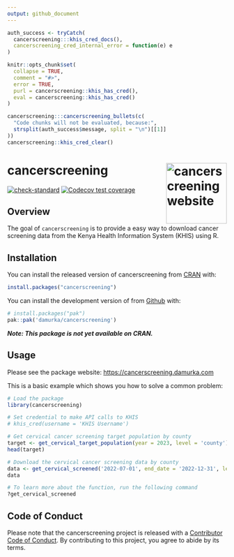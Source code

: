```yaml
---
output: github_document
---
```


```r
auth_success <- tryCatch(
  cancerscreening:::khis_cred_docs(),
  cancerscreening_cred_internal_error = function(e) e
)

knitr::opts_chunk$set(
  collapse = TRUE,
  comment = "#>",
  error = TRUE,
  purl = cancerscreening::khis_has_cred(),
  eval = cancerscreening::khis_has_cred()
)
```

```r
cancerscreening:::cancerscreening_bullets(c(
  "Code chunks will not be evaluated, because:",
  strsplit(auth_success$message, split = "\n")[[1]]
))
cancerscreening::khis_cred_clear()
```

# cancerscreening <a href="https://cancerscreening.damurka.com"><img src="man/figures/logo.png" align="right" height="139" alt="cancerscreening website" /></a>

<!-- badges: start -->
[![check-standard](https://github.com/damurka/cancerscreening/actions/workflows/R-CMD-check.yaml/badge.svg)](https://github.com/damurka/cancerscreening/actions/workflows/R-CMD-check.yaml)
[![Codecov test coverage](https://codecov.io/gh/damurka/cancerscreening/branch/main/graph/badge.svg)](https://app.codecov.io/gh/damurka/cancerscreening?branch=main)
<!-- badges: end -->

## Overview

The goal of `cancerscreening` is to provide a easy way to download cancer screening data from the Kenya Health Information System (KHIS) using R.

## Installation

You can install the released version of cancerscreening from [CRAN](https://cran.r-project.org/) with:
```r
install.packages("cancerscreening")
```

You can install the development version of from [Github](https://github.com) with:
```r
# install.packages("pak")
pak::pak('damurka/cancerscreening')
```
___Note: This package is not yet available on CRAN.___

## Usage

Please see the package website: <https://cancerscreening.damurka.com>

This is a basic example which shows you how to solve a common problem:

```r
# Load the package
library(cancerscreening)

# Set credential to make API calls to KHIS
# khis_cred(username = 'KHIS Username')

# Get cervical cancer screening target population by county
target <- get_cervical_target_population(year = 2023, level = 'county')
head(target)

# Download the cervical cancer screening data by county
data <- get_cervical_screened('2022-07-01', end_date = '2022-12-31', level = 'county')
data

# To learn more about the function, run the following command
?get_cervical_screened
```

## Code of Conduct

Please note that the cancerscreening project is released with a [Contributor Code of Conduct](https://cancerscreening.damurka.com/CODE_OF_CONDUCT.html). By contributing to this project, you agree to abide by its terms.
